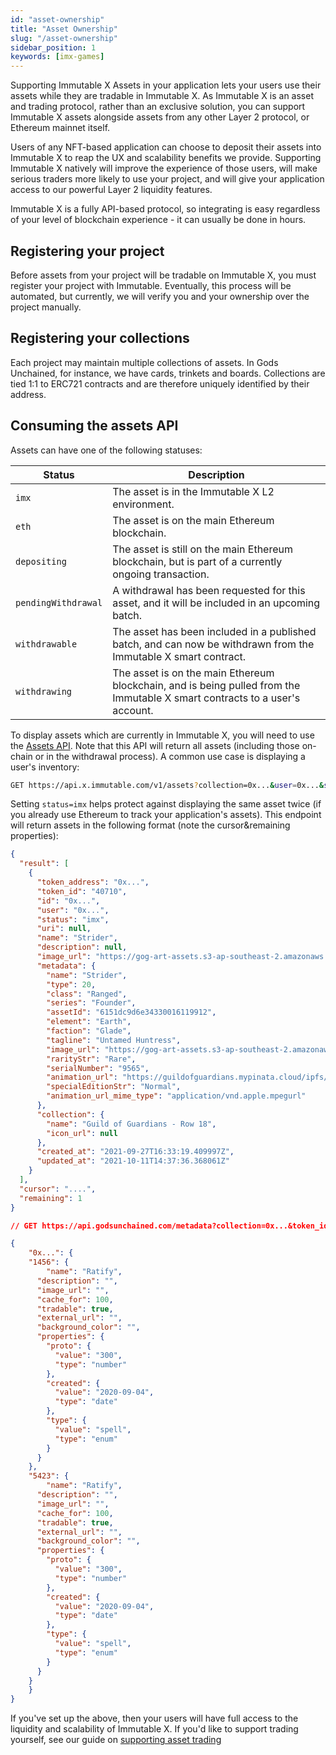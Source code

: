 ```yaml
---
id: "asset-ownership"
title: "Asset Ownership"
slug: "/asset-ownership"
sidebar_position: 1
keywords: [imx-games]
---
```

Supporting Immutable X Assets in your application lets your users use their assets while they are tradable in Immutable X. As Immutable X is an asset and trading protocol, rather than an exclusive solution, you can support Immutable X assets alongside assets from any other Layer 2 protocol, or Ethereum mainnet itself.

Users of any NFT-based application can choose to deposit their assets into Immutable X to reap the UX and scalability benefits we provide. Supporting Immutable X natively will improve the experience of those users, will make serious traders more likely to use your project, and will give your application access to our powerful Layer 2 liquidity features.

Immutable X is a fully API-based protocol, so integrating is easy regardless of your level of blockchain experience - it can usually be done in hours.

## Registering your project
Before assets from your project will be tradable on Immutable X, you must register your project with Immutable. Eventually, this process will be automated, but currently, we will verify you and your ownership over the project manually.

## Registering your collections
Each project may maintain multiple collections of assets. In Gods Unchained, for instance, we have cards, trinkets and boards. Collections are tied 1:1 to ERC721 contracts and are therefore uniquely identified by their address. 

## Consuming the assets API
Assets can have one of the following statuses:
<table>
  <thead>
  <tr>
    <th>
      Status
    </th>
    <th>
      Description
    </th>
  </tr>
  </thead>
  <tbody>
  <tr>
    <td>
      <code>imx</code>
    </td>
    <td>
      The asset is in the Immutable X L2 environment.
    </td>
  </tr>
  <tr>
    <td>
      <code>eth</code>
    </td>
    <td>
      The asset is on the main Ethereum blockchain.
    </td>
  </tr>
  <tr>
    <td>
      <code>depositing</code>
    </td>
    <td>
      The asset is still on the main Ethereum blockchain, but is part of a currently ongoing transaction.
    </td>
  </tr>
  <tr>
    <td>
      <code>pendingWithdrawal</code>
    </td>
    <td>
      A withdrawal has been requested for this asset, and it will be included in an upcoming batch.
    </td>
  </tr>
  <tr>
    <td>
      <code>withdrawable</code>
    </td>
    <td>
      The asset has been included in a published batch, and can now be withdrawn from the Immutable X smart contract.
    </td>
  </tr>
  <tr>
    <td>
      <code>withdrawing</code>
    </td>
    <td>
      The asset is on the main Ethereum blockchain, and is being pulled from the Immutable X smart contracts to a user's account.
    </td>
  </tr>
  </tbody>
</table>


To display assets which are currently in Immutable X, you will need to use the [Assets API](/reference#/operations/listAssets). Note that this API will return all assets (including those on-chain or in the withdrawal process). A common use case is displaying a user's inventory:
```bash
GET https://api.x.immutable.com/v1/assets?collection=0x...&user=0x...&status=imx
```

Setting `status=imx` helps protect against displaying the same asset twice (if you already use Ethereum to track your application's assets). This endpoint will return assets in the following format (note the cursor&remaining properties):
```json
{
  "result": [
    {
      "token_address": "0x...",
      "token_id": "40710",
      "id": "0x...",
      "user": "0x...",
      "status": "imx",
      "uri": null,
      "name": "Strider",
      "description": null,
      "image_url": "https://gog-art-assets.s3-ap-southeast-2.amazonaws.com/Content/Thumbnails/Heroes/Strider/Thumbnail_Hero_Strider_Base.png",
      "metadata": {
        "name": "Strider",
        "type": 20,
        "class": "Ranged",
        "series": "Founder",
        "assetId": "6151dc9d6e34330016119912",
        "element": "Earth",
        "faction": "Glade",
        "tagline": "Untamed Huntress",
        "image_url": "https://gog-art-assets.s3-ap-southeast-2.amazonaws.com/Content/Thumbnails/Heroes/Strider/Thumbnail_Hero_Strider_Base.png",
        "rarityStr": "Rare",
        "serialNumber": "9565",
        "animation_url": "https://guildofguardians.mypinata.cloud/ipfs/QmYdcnb6b2LTbtzWce8yw5acXxauSFvxK9zo9MPLhAwR2w/HLS/Base/CollectionAsset_Hero_Strider_Base.m3u8",
        "specialEditionStr": "Normal",
        "animation_url_mime_type": "application/vnd.apple.mpegurl"
      },
      "collection": {
        "name": "Guild of Guardians - Row 18",
        "icon_url": null
      },
      "created_at": "2021-09-27T16:33:19.409997Z",
      "updated_at": "2021-10-11T14:37:36.368061Z"
    }
  ],
  "cursor": "....",
  "remaining": 1
}
```

```json title="Gods Unchained metadata endpoint"
// GET https://api.godsunchained.com/metadata?collection=0x...&token_ids=1456,5423

{
    "0x...": {
    "1456": {
        "name": "Ratify",
      "description": "",
      "image_url": "",
      "cache_for": 100,
      "tradable": true,
      "external_url": "",
      "background_color": "",
      "properties": {
        "proto": {
          "value": "300",
          "type": "number"
        },
        "created": {
          "value": "2020-09-04",
          "type": "date"
        },
        "type": {
          "value": "spell",
          "type": "enum"
        }
      }
    },
    "5423": {
        "name": "Ratify",
      "description": "",
      "image_url": "",
      "cache_for": 100,
      "tradable": true,
      "external_url": "",
      "background_color": "",
      "properties": {
        "proto": {
          "value": "300",
          "type": "number"
        },
        "created": {
          "value": "2020-09-04",
          "type": "date"
        },
        "type": {
          "value": "spell",
          "type": "enum"
        }
      }
    }
    }
}
```
If you've set up the above, then your users will have full access to the liquidity and scalability of Immutable X. If you'd like to support trading yourself, see our guide on [supporting asset trading](./trading-assets.md)